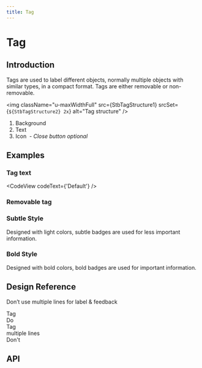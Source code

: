 ```yaml
---
title: Tag
---
```





# Tag

## Introduction

Tags are used to label different objects, normally multiple objects with similar types, in a compact format. Tags are either removable or non-removable.

<img
  className="u-maxWidthFull"
  src={StbTagStructure1}
  srcSet={`${StbTagStructure2} 2x`}
  alt="Tag structure"
/>
<ol className="u-textGray u-marginTopTiny">
  <li>
    Background
  </li>
  <li>
    Text
  </li>
  <li>
    Icon&nbsp;
    <i className="u-text200">- Close button optional</i>
  </li>
</ol>

## Examples

### Tag text

<CodeView codeText={'<Tag>Default</Tag>'} />

### Removable tag

<CodeView codeText={tagRemove} />

### Subtle Style

Designed with light colors, subtle badges are used for less important information.

<CodeView codeText={tagSubtle} transparentBackground />

### Bold Style

Designed with bold colors, bold badges are used for important information.

<CodeView codeText={tagBold} />

## Design Reference

Don’t use multiple lines for label & feedback

<div className="Grid u-marginBottomLarge">
  <div className="u-sizeFull md:u-size1of2">
    <Tag>Tag</Tag>
    <div className="u-borderBottom u-borderLarge u-borderPositive u-marginTopSmall u-paddingTopSmall " />
    <div className="u-textPositive">Do</div>
  </div>
  <div className="u-sizeFull md:u-size1of2">
    <Tag>
      Tag
      <br />
      multiple lines
    </Tag>
    <div className="u-borderBottom u-borderLarge u-borderNegative u-marginTopSmall" />
    <div className="u-textNegative">Don't</div>
  </div>
</div>

## API

<ComponentApi name="Tag" importName="Tag" />
